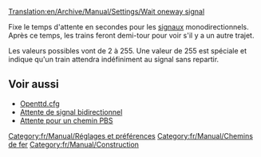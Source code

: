 [[Translation:en/Archive/Manual/Settings/Wait oneway signal]]


Fixe le temps d'attente en secondes pour les [[fr/Manual/Signaux|signaux]] monodirectionnels. Après ce temps, les trains feront demi-tour pour voir s'il y a un autre trajet.

Les valeurs possibles vont de 2 à 255. Une valeur de 255 est spéciale et indique qu'un train attendra indéfiniment au signal sans repartir.

== Voir aussi ==

* [[fr/Archive/Manual/Settings/Openttd.cfg|Openttd.cfg]]
* [[fr/Archive/Manual/Settings/Attente de signal bidirectionnel|Attente de signal bidirectionnel]]
* [[fr/Archive/Manual/Settings/Attente pour un chemin PBS|Attente pour un chemin PBS]]

[[Category:fr/Manual/Réglages et préférences]]
[[Category:fr/Manual/Chemins de fer]]
[[Category:fr/Manual/Construction]]
{{fr/Amorce}}